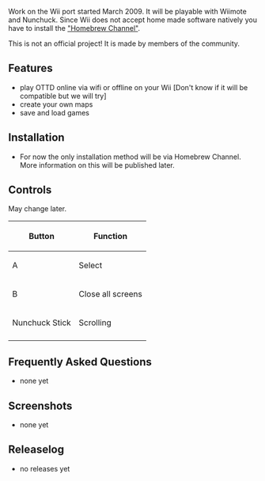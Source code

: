 {{en/TOCright}}
Work on the Wii port started March 2009. It will be playable with Wiimote and Nunchuck. Since Wii does not accept home made software natively you have to install the [http://wii-homebrew.com "Homebrew Channel"]. 

This is not an official project! It is made by members of the community.
== Features ==
* play OTTD online via wifi or offline on your Wii [Don't know if it will be compatible but we will try]
* create your own maps
* save and load games
== Installation ==
* For now the only installation method will be via Homebrew Channel. More information on this will be published later.

== Controls ==
May change later.

{|
!Button!!Function
|-
|A||Select 
|-
|B||Close all screens
|-
|Nunchuck Stick||Scrolling 
|-
|}

== Frequently Asked Questions ==
* none yet
== Screenshots ==
* none yet
== Releaselog ==
* no releases yet